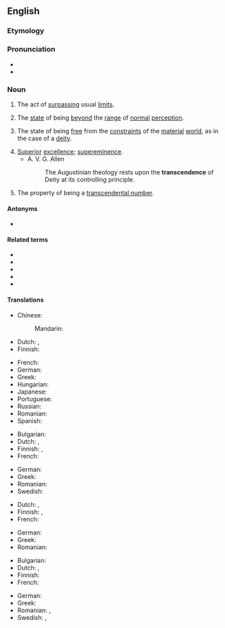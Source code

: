 ==English==

===Etymology===
{{suffix|en|transcend|ence}}

===Pronunciation===
* {{audio|en|En-us-transcendence.ogg|Audio (US)}}
* {{IPA|en|/tɹæn(t)ˈsɛndəns/}}

===Noun===
{{en-noun|~}}

# {{lb|en|countable}} The act of [[surpass]]ing usual [[limit]]s.
# {{lb|en|uncountable}} The [[state]] of being [[beyond]] the [[range]] of [[normal]] [[perception]].
# {{lb|en|uncountable}} The state of being [[free]] from the [[constraint]]s of the [[material]] [[world]], as in the case of a [[deity]].
# [[superior|Superior]] [[excellence]]; [[supereminence]].
#* A. V. G. Allen
#*: The Augustinian theology rests upon the '''transcendence''' of Deity at its controlling principle.
# {{lb|en|math}} The property of being a [[transcendental number]].

====Antonyms====
* {{l|en|immanence}}

====Related terms====
* {{l|en|transcend}}
* {{l|en|transcendency}}
* {{l|en|transcendent}}
* {{l|en|transcendental}}
* {{l|en|transcendently}}

====Translations====
{{trans-top|the act of surpassing usual limits}}
* Chinese:
*: Mandarin: {{t+|cmn|超越|tr=chāoyuè}}
* Dutch: {{t+|nl|overstijging|f}}, {{t+|nl|transcendentie|f}}
* Finnish: {{t|fi|transsendenssi}}
{{trans-mid}}
* French: {{t+|fr|transcendance|f}}
* German: {{t+|de|Transzendenz|f}}
* Greek: {{t+|el|υπέρβαση|f|sc=Grek}}
* Hungarian: {{t|hu|felülemelkedés}}
* Japanese: {{t+|ja|超越|tr=ちょうえつ, chōetsu}}
* Portuguese: {{t+|pt|transcendência}}
* Russian: {{t+|ru|трансцендентность}}
* Romanian: {{t+|ro|transcendență|f}}
* Spanish: {{t|es|transcendencia}}
{{trans-bottom}}

{{trans-top|the state of being beyond the range of normal perception}}
* Bulgarian: {{t|bg|неосезаемост|f}}
* Dutch: {{t+|nl|overstijging|f}}, {{t+|nl|transcendentie|f}}
* Finnish: {{t|fi|transsendenssi}}, {{t+|fi|ylimaallisuus}}
* French: {{t+|fr|transcendance|f}}
{{trans-mid}}
* German: {{t+|de|Transzendenz|f}}
* Greek: {{t+|el|υπέρβαση|f|sc=Grek}}
* Romanian: {{t+|ro|transcendență|f}}
* Swedish: {{t|sv|transcendens|c}}
{{trans-bottom}}

{{trans-top|the state of being free from the constraints of the material world, as in the case of a deity}}
* Dutch: {{t+|nl|overstijging|f}}, {{t+|nl|transcendentie|f}}
* Finnish: {{t|fi|transsendenssi}}, {{t+|fi|ylimaallisuus}}
* French: {{t+|fr|transcendance|f}}
{{trans-mid}}
* German: {{t+|de|Transzendenz|f}}
* Greek: {{t+|el|υπέρβαση|f|sc=Grek}}
* Romanian: {{t+|ro|transcendență|f}}
{{trans-bottom}}

{{trans-top|superior excellence; supereminence}}
* Bulgarian: {{t+|bg|превъзходство|n}}
* Dutch: {{t+|nl|overstijging|f}}, {{t+|nl|transcendentie|f}}
* Finnish: {{t|fi|etevämmyys}}
* French: {{t+|fr|transcendance|f}}
{{trans-mid}}
* German: {{t+|de|Transzendenz|f}}
* Greek: {{t+|el|υπεροχή|f|sc=Grek}}
* Romanian: {{t+|ro|transcendență|f}}, {{t+|ro|preeminență|f}}
* Swedish: {{t+|sv|överlägsenhet|c}}, {{t|sv|förträfflighet|c}}
{{trans-bottom}}